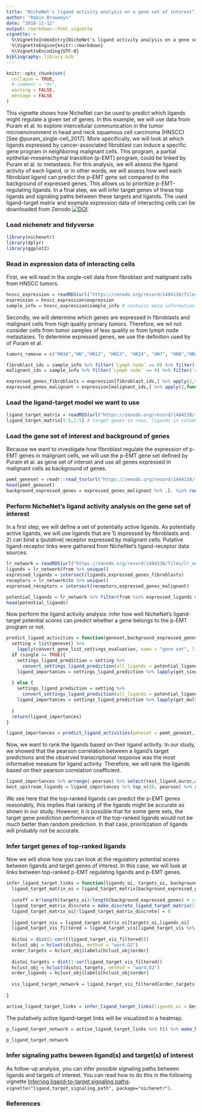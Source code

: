 ```yaml
---
title: "NicheNet's ligand activity analysis on a gene set of interest"
author: "Robin Browaeys"
date: "2018-11-12"
output: rmarkdown::html_vignette
vignette: >
  %\VignetteIndexEntry{NicheNet's ligand activity analysis on a gene set of interest}
  %\VignetteEngine{knitr::rmarkdown}
  %\VignetteEncoding{UTF-8}
bibliography: library.bib
---
```


<!-- github markdown built using 
rmarkdown::render("vignettes/ligand_activity_geneset.Rmd", output_format = "github_document")
-->

```r
knitr::opts_chunk$set(
  collapse = TRUE,
  # comment = "#>",
  warning = FALSE,
  message = FALSE
)
```

This vignette shows how NicheNet can be used to predict which ligands might regulate a given set of genes. In this example, we will use data from Puram et al. to explore intercellular communication in the tumor microenvironment in head and neck squamous cell carcinoma (HNSCC) [See @puram_single-cell_2017]. More specifically, we will look at which ligands expressed by cancer-associated fibroblast can induce a specific gene program in neighboring malignant cells. This program, a partial epithelial-mesenschymal transition (p-EMT) program, could be linked by Puram et al. to metastasis. For this analysis, we will assess the ligand activity of each ligand, or in other words, we will assess how well each fibroblast ligand can predict the p-EMT gene set compared to the background of expressed genes. This allows us to prioritize p-EMT-regulating ligands. In a final step, we will infer target genes of these top ligands and signaling paths between these targets and ligands. The used ligand-target matrix and example expression data of interacting cells can be downloaded from Zenodo [![DOI](https://zenodo.org/badge/DOI/10.5281/zenodo.1484138.svg)](https://doi.org/10.5281/zenodo.1484138). 

### Load nichenetr and tidyverse

```r
library(nichenetr)
library(dplyr)
library(ggplot2)
```

### Read in expression data of interacting cells

First, we will read in the single-cell data from fibroblast and malignant cells from HNSCC tumors.

```r
hnscc_expression = readRDS(url("https://zenodo.org/record/1484138/files/hnscc_expression.rds"))
expression = hnscc_expression$expression
sample_info = hnscc_expression$sample_info # contains meta-information about the cells
```

Secondly, we will determine which genes are expressed in fibroblasts and malignant cells from high quality primary tumors. Therefore, we wil not consider cells from tumor samples of less quality or from lymph node metastases. To determine expressed genes, we use the definition used by of Puram et al.

```r
tumors_remove = c("HN10","HN","HN12", "HN13", "HN24", "HN7", "HN8","HN23")

fibroblast_ids = sample_info %>% filter(`Lymph node` == 0) %>% filter((tumor %in% tumors_remove == FALSE)) %>% filter(`non-cancer cell type` == "Fibroblast") %>% .$cell
malignant_ids = sample_info %>% filter(`Lymph node` == 0) %>% filter(`classified  as cancer cell` == 1) %>% filter((tumor %in% tumors_remove == FALSE)) %>% .$cell

expressed_genes_fibroblasts = expression[fibroblast_ids,] %>% apply(2,function(x){10*(2**x - 1)}) %>% apply(2,function(x){log2(mean(x) + 1)}) %>% .[. >= 4] %>% names()
expressed_genes_malignant = expression[malignant_ids,] %>% apply(2,function(x){10*(2**x - 1)}) %>% apply(2,function(x){log2(mean(x) + 1)}) %>% .[. >= 4] %>% names()
```

### Load the ligand-target model we want to use

```r
ligand_target_matrix = readRDS(url("https://zenodo.org/record/1484138/files/ligand_target_matrix.rds"))
ligand_target_matrix[1:5,1:5] # target genes in rows, ligands in columns
```


### Load the gene set of interest and background of genes

Because we want to investigate how fibroblast regulate the expression of p-EMT genes in malignant cells, we will use the p-EMT gene set defined by Puram et al. as gene set of interset and use all genes expressed in malignant cells as background of genes.

```r
pemt_geneset = readr::read_tsv(url("https://zenodo.org/record/1484138/files/pemt_signature.txt"), col_names = "gene") %>% .$gene %>% .[. %in% rownames(ligand_target_matrix)] # only consider genes also present in the NicheNet model - this excludes genes from the gene list for which the official HGNC symbol was not used by Puram et al.
head(pemt_geneset)
background_expressed_genes = expressed_genes_malignant %>% .[. %in% rownames(ligand_target_matrix)]
```

### Perform NicheNet's ligand activity analysis on the gene set of interest

In a first step, we will define a set of potentially active ligands. As potentially active ligands, we will use ligands that are 1) expressed by fibroblasts and 2) can bind a (putative) receptor expressed by malignant cells. Putative ligand-receptor links were gathered from NicheNet's ligand-receptor data sources.

```r
lr_network = readRDS(url("https://zenodo.org/record/1484138/files/lr_network.rds"))
ligands = lr_network$from %>% unique()
expressed_ligands = intersect(ligands,expressed_genes_fibroblasts)
receptors = lr_network$to %>% unique()
expressed_receptors = intersect(receptors,expressed_genes_malignant)

potential_ligands = lr_network %>% filter(from %in% expressed_ligands & to %in% expressed_receptors) %>% .$from %>% unique()
head(potential_ligands)
```

Now perform the ligand activity analysis: infer how well NicheNet's ligand-target potential scores can predict whether a gene belongs to the p-EMT program or not. 

```r
predict_ligand_activities = function(geneset,background_expressed_genes,ligand_target_matrix, potential_ligands, single = TRUE,...){
  setting = list(geneset) %>% 
    lapply(convert_gene_list_settings_evaluation, name = "gene set", ligands_oi = potential_ligands, background = background_expressed_genes)
  if (single == TRUE){
    settings_ligand_prediction = setting %>% 
      convert_settings_ligand_prediction(all_ligands = potential_ligands, validation = FALSE, single = TRUE)
    ligand_importances = settings_ligand_prediction %>% lapply(get_single_ligand_importances,ligand_target_matrix = ligand_target_matrix, known = FALSE) %>% bind_rows()
      
  } else {
    settings_ligand_prediction = setting %>% 
      convert_settings_ligand_prediction(all_ligands = potential_ligands, validation = FALSE, single = FALSE)
    ligand_importances = settings_ligand_prediction %>% lapply(get_multi_ligand_importances,ligand_target_matrix = ligand_target_matrix, known = FALSE, ...) %>% bind_rows()
      
  }
  return(ligand_importances)
}

ligand_importances = predict_ligand_activities(geneset = pemt_geneset, background_expressed_genes = background_expressed_genes, ligand_target_matrix = ligand_target_matrix, potential_ligands = potential_ligands)

```

Now, we want to rank the ligands based on their ligand activity. In our study, we showed that the pearson correlation between a ligand's target predictions and the observed transcriptional response was the most informative measure for ligand activity. Therefore, we will rank the ligands based on their pearson correlation coefficient.

```r
ligand_importances %>% arrange(-pearson) %>% select(test_ligand,auroc,aupr,pearson)
best_upstream_ligands = ligand_importances %>% top_n(20, pearson) %>% arrange(-pearson) %>% .$test_ligand

```

We see here that the top-ranked ligands can predict the p-EMT genes reasonably, this implies that ranking of the ligands might be accurate as shown in our study. However, it is possible that for some gene sets, the target gene prediction performance of the top-ranked ligands would not be much better than random prediction. In that case, prioritization of ligands will probably not be accurate. 

### Infer target genes of top-ranked ligands 

Now we will show how you can look at the regulatory potential scores between ligands and target genes of interest. In this case, we will look at links between top-ranked p-EMT regulating ligands and p-EMT genes. 

```r
infer_ligand_target_links = function(ligands_oi, targets_oi, background_expressed_genes, ligand_target_matrix, k = 2){
  ligand_target_matrix_oi = ligand_target_matrix[background_expressed_genes,ligands_oi]
  
  cutoff = k*length(targets_oi)/length(background_expressed_genes) # consider the top "k times the fraction of positive outcomes" ("true target genes") as postive predictions
  ligand_target_matrix_discrete = make_discrete_ligand_target_matrix(ligand_target_matrix = ligand_target_matrix_oi, error_rate = cutoff, cutoff_method = "quantile")
  ligand_target_matrix_oi[!ligand_target_matrix_discrete] = 0
  
  ligand_target_vis = ligand_target_matrix_oi[targets_oi,ligands_oi]
  ligand_target_vis_filtered = ligand_target_vis[ligand_target_vis %>% apply(1,sum) > 0,ligand_target_vis %>% apply(2,sum) > 0]
  
  distoi = dist(1-cor(t(ligand_target_vis_filtered)))
  hclust_obj = hclust(distoi, method = "ward.D2")
  order_targets = hclust_obj$labels[hclust_obj$order]
  
  distoi_targets = dist(1-cor(ligand_target_vis_filtered))
  hclust_obj = hclust(distoi_targets, method = "ward.D2")
  order_ligands = hclust_obj$labels[hclust_obj$order]
  
  vis_ligand_target_network = ligand_target_vis_filtered[order_targets,order_ligands]
  
}

active_ligand_target_links = infer_ligand_target_links(ligands_oi = best_upstream_ligands, targets_oi = pemt_geneset, background_expressed_genes = background_expressed_genes, ligand_target_matrix = ligand_target_matrix)
```


The putatively active ligand-target links will be visualized in a heatmap.

```r
p_ligand_target_network = active_ligand_target_links %>% t() %>% make_heatmap_ggplot("Ligand","Target", color = "purple",legend_position = "top", x_axis_position = "top") + scale_fill_gradient2(low = "whitesmoke",  high = "purple", breaks = c(0,0.005,0.01))

p_ligand_target_network

```

### Infer signaling paths beween ligand(s) and target(s) of interest

As follow-up analysis, you can infer possible signaling paths between ligands and targets of interest. You can read how to do this in the following vignette [Inferring ligand-to-target signaling paths](vignettes/ligand_target_signaling_path.md): `vignette("ligand_target_signaling_path", package="nichenetr")`.

### References
